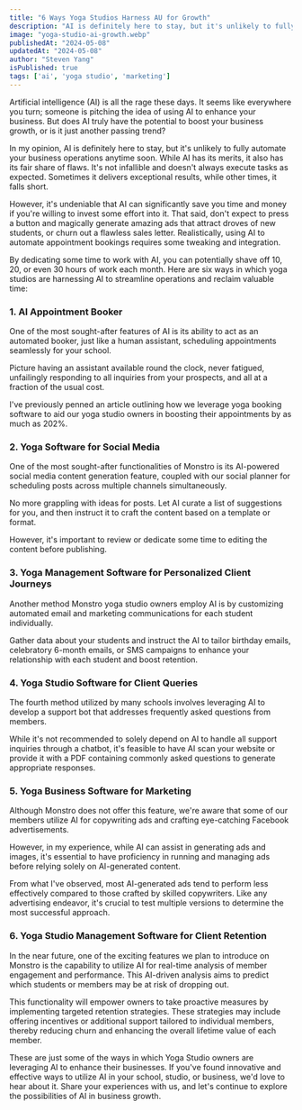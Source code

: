 ```yaml
---
title: "6 Ways Yoga Studios Harness AU for Growth"
description: "AI is definitely here to stay, but it's unlikely to fully automate your business operations anytime soon."
image: "yoga-studio-ai-growth.webp"
publishedAt: "2024-05-08"
updatedAt: "2024-05-08"
author: "Steven Yang"
isPublished: true
tags: ['ai', 'yoga studio', 'marketing']
---
```


Artificial intelligence (AI) is all the rage these days. It seems like everywhere you turn; someone is pitching the idea of using AI to enhance your business. But does AI truly have the potential to boost your business growth, or is it just another passing trend?

In my opinion, AI is definitely here to stay, but it's unlikely to fully automate your business operations anytime soon. While AI has its merits, it also has its fair share of flaws. It's not infallible and doesn't always execute tasks as expected. Sometimes it delivers exceptional results, while other times, it falls short.

However, it's undeniable that AI can significantly save you time and money if you're willing to invest some effort into it. That said, don't expect to press a button and magically generate amazing ads that attract droves of new students, or churn out a flawless sales letter. Realistically, using AI to automate appointment bookings requires some tweaking and integration.

By dedicating some time to work with AI, you can potentially shave off 10, 20, or even 30 hours of work each month. Here are six ways in which yoga studios are harnessing AI to streamline operations and reclaim valuable time:

### 1.  AI Appointment Booker
   
One of the most sought-after features of AI is its ability to act as an automated booker, just like a human assistant, scheduling appointments seamlessly for your school.

Picture having an assistant available round the clock, never fatigued, unfailingly responding to all inquiries from your prospects, and all at a fraction of the usual cost.

I've previously penned an article outlining how we leverage yoga booking software to aid our yoga studio owners in boosting their appointments by as much as 202%.

### 2.  Yoga Software for Social Media
   
One of the most sought-after functionalities of Monstro is its AI-powered social media content generation feature, coupled with our social planner for scheduling posts across multiple channels simultaneously.

No more grappling with ideas for posts. Let AI curate a list of suggestions for you, and then instruct it to craft the content based on a template or format.

However, it's important to review or dedicate some time to editing the content before publishing.

### 3.  Yoga Management Software for Personalized Client Journeys
   
Another method Monstro yoga studio owners employ AI is by customizing automated email and marketing communications for each student individually.

Gather data about your students and instruct the AI to tailor birthday emails, celebratory 6-month emails, or SMS campaigns to enhance your relationship with each student and boost retention.

### 4.  Yoga Studio Software for Client Queries
   
The fourth method utilized by many schools involves leveraging AI to develop a support bot that addresses frequently asked questions from members.

While it's not recommended to solely depend on AI to handle all support inquiries through a chatbot, it's feasible to have AI scan your website or provide it with a PDF containing commonly asked questions to generate appropriate responses.

### 5.  Yoga Business Software for Marketing
   
Although Monstro does not offer this feature, we're aware that some of our members utilize AI for copywriting ads and crafting eye-catching Facebook advertisements.

However, in my experience, while AI can assist in generating ads and images, it's essential to have proficiency in running and managing ads before relying solely on AI-generated content.

From what I've observed, most AI-generated ads tend to perform less effectively compared to those crafted by skilled copywriters. Like any advertising endeavor, it's crucial to test multiple versions to determine the most successful approach.

### 6.  Yoga Studio Management Software for Client Retention
 
In the near future, one of the exciting features we plan to introduce on Monstro is the capability to utilize AI for real-time analysis of member engagement and performance. This AI-driven analysis aims to predict which students or members may be at risk of dropping out.

This functionality will empower owners to take proactive measures by implementing targeted retention strategies. These strategies may include offering incentives or additional support tailored to individual members, thereby reducing churn and enhancing the overall lifetime value of each member.

These are just some of the ways in which Yoga Studio owners are leveraging AI to enhance their businesses. If you've found innovative and effective ways to utilize AI in your school, studio, or business, we'd love to hear about it. Share your experiences with us, and let's continue to explore the possibilities of AI in business growth.